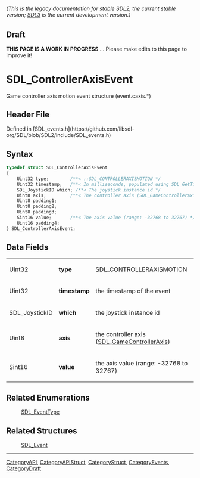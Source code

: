 ====== (This is the legacy documentation for stable SDL2, the current stable version; [https://wiki.libsdl.org/SDL3/ SDL3] is the current development version.) ======

== Draft ==

'''THIS PAGE IS A WORK IN PROGRESS''' ... Please make edits to this page to improve it!


<!-- #*^*^*^*^*See https://wiki.libsdl.org/SGStructures for details on editing this page*^*^*^*^* -->
= SDL_ControllerAxisEvent =

Game controller axis motion event structure (event.caxis.*)

== Header File ==

Defined in [SDL_events.h](https://github.com/libsdl-org/SDL/blob/SDL2/include/SDL_events.h)

== Syntax ==

<syntaxhighlight lang='c'>
typedef struct SDL_ControllerAxisEvent
{
    Uint32 type;        /**< ::SDL_CONTROLLERAXISMOTION */
    Uint32 timestamp;   /**< In milliseconds, populated using SDL_GetTicks() */
    SDL_JoystickID which; /**< The joystick instance id */
    Uint8 axis;         /**< The controller axis (SDL_GameControllerAxis) */
    Uint8 padding1;
    Uint8 padding2;
    Uint8 padding3;
    Sint16 value;       /**< The axis value (range: -32768 to 32767) */
    Uint16 padding4;
} SDL_ControllerAxisEvent;</syntaxhighlight>

== Data Fields ==

{|
|Uint32
|'''type'''
|SDL_CONTROLLERAXISMOTION
|-
|Uint32
|'''timestamp'''
|the timestamp of the event
|-
|SDL_JoystickID
|'''which'''
|the joystick instance id
|-
|Uint8
|'''axis'''
|the controller axis ([[SDL_GameControllerAxis]])
|-
|Sint16
|'''value'''
|the axis value (range: -32768 to 32767)
|}

== Related Enumerations ==

:[[SDL_EventType]]

== Related Structures ==

:[[SDL_Event]]

----
[[CategoryAPI]], [[CategoryAPIStruct]], [[CategoryStruct]], [[CategoryEvents]], [[CategoryDraft]]
<!-- #See the Style Guide for instructions on editing the footer. -->


